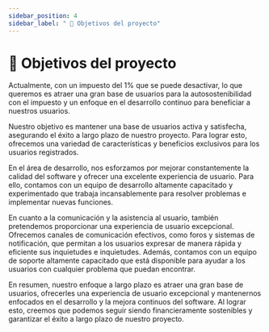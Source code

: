 ```yaml
---
sidebar_position: 4
sidebar_label: " 🎯 Objetivos del proyecto"
---
```


# 🎯 Objetivos del proyecto

Actualmente, con un impuesto del 1% que se puede desactivar, lo que queremos es atraer una gran base de usuarios para la autosostenibilidad con el impuesto y un enfoque en el desarrollo continuo para beneficiar a nuestros usuarios.

Nuestro objetivo es mantener una base de usuarios activa y satisfecha, asegurando el éxito a largo plazo de nuestro proyecto. Para lograr esto, ofrecemos una variedad de características y beneficios exclusivos para los usuarios registrados.

En el área de desarrollo, nos esforzamos por mejorar constantemente la calidad del software y ofrecer una excelente experiencia de usuario. Para ello, contamos con un equipo de desarrollo altamente capacitado y experimentado que trabaja incansablemente para resolver problemas e implementar nuevas funciones.

En cuanto a la comunicación y la asistencia al usuario, también pretendemos proporcionar una experiencia de usuario excepcional. Ofrecemos canales de comunicación efectivos, como foros y sistemas de notificación, que permitan a los usuarios expresar de manera rápida y eficiente sus inquietudes e inquietudes. Además, contamos con un equipo de soporte altamente capacitado que está disponible para ayudar a los usuarios con cualquier problema que puedan encontrar.

En resumen, nuestro enfoque a largo plazo es atraer una gran base de usuarios, ofrecerles una experiencia de usuario excepcional y mantenernos enfocados en el desarrollo y la mejora continuos del software. Al lograr esto, creemos que podemos seguir siendo financieramente sostenibles y garantizar el éxito a largo plazo de nuestro proyecto.